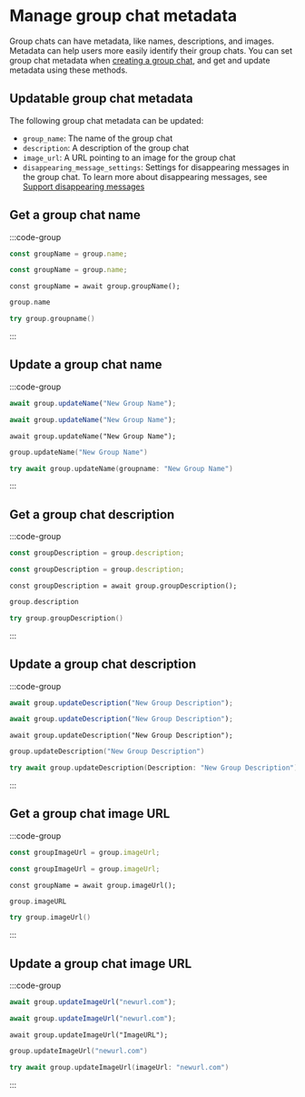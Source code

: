# Manage group chat metadata

Group chats can have metadata, like names, descriptions, and images. Metadata can help users more easily identify their group chats. You can set group chat metadata when [creating a group chat](/inboxes/core-messaging/create-conversations), and get and update metadata using these methods.

## Updatable group chat metadata

The following group chat metadata can be updated:

- `group_name`: The name of the group chat
- `description`: A description of the group chat
- `image_url`: A URL pointing to an image for the group chat
- `disappearing_message_settings`: Settings for disappearing messages in the group chat. To learn more about disappearing messages, see [Support disappearing messages](/inboxes/core-messaging/send-messages#support-disappearing-messages)

## Get a group chat name

:::code-group

```js [Browser]
const groupName = group.name;
```

```js [Node]
const groupName = group.name;
```

```tsx [React Native]
const groupName = await group.groupName();
```

```kotlin [Kotlin]
group.name
```

```swift [Swift]
try group.groupname()
```

:::

## Update a group chat name

:::code-group

```js [Browser]
await group.updateName("New Group Name");
```

```js [Node]
await group.updateName("New Group Name");
```

```tsx [React Native]
await group.updateName("New Group Name");
```

```kotlin [Kotlin]
group.updateName("New Group Name")
```

```swift [Swift]
try await group.updateName(groupname: "New Group Name")
```

:::

## Get a group chat description

:::code-group

```js [Browser]
const groupDescription = group.description;
```

```js [Node]
const groupDescription = group.description;
```

```tsx [React Native]
const groupDescription = await group.groupDescription();
```

```kotlin [Kotlin]
group.description
```

```swift [Swift]
try group.groupDescription()
```

:::

## Update a group chat description

:::code-group

```js [Browser]
await group.updateDescription("New Group Description");
```

```js [Node]
await group.updateDescription("New Group Description");
```

```tsx [React Native]
await group.updateDescription("New Group Description");
```

```kotlin [Kotlin]
group.updateDescription("New Group Description")
```

```swift [Swift]
try await group.updateDescription(Description: "New Group Description")
```

:::

## Get a group chat image URL

:::code-group

```js [Browser]
const groupImageUrl = group.imageUrl;
```

```js [Node]
const groupImageUrl = group.imageUrl;
```

```tsx [React Native]
const groupName = await group.imageUrl();
```

```kotlin [Kotlin]
group.imageURL
```

```swift [Swift]
try group.imageUrl()
```

:::

## Update a group chat image URL

:::code-group

```js [Browser]
await group.updateImageUrl("newurl.com");
```

```js [Node]
await group.updateImageUrl("newurl.com");
```

```tsx [React Native]
await group.updateImageUrl("ImageURL");
```

```kotlin [Kotlin]
group.updateImageUrl("newurl.com")
```

```swift [Swift]
try await group.updateImageUrl(imageUrl: "newurl.com")
```

:::
